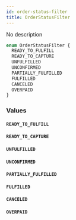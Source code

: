 ```yaml
---
id: order-status-filter
title: OrderStatusFilter
---
```


No description

```graphql
enum OrderStatusFilter {
  READY_TO_FULFILL
  READY_TO_CAPTURE
  UNFULFILLED
  UNCONFIRMED
  PARTIALLY_FULFILLED
  FULFILLED
  CANCELED
  OVERPAID
}
```

### Values

#### `READY_TO_FULFILL`

#### `READY_TO_CAPTURE`

#### `UNFULFILLED`

#### `UNCONFIRMED`

#### `PARTIALLY_FULFILLED`

#### `FULFILLED`

#### `CANCELED`

#### `OVERPAID`
